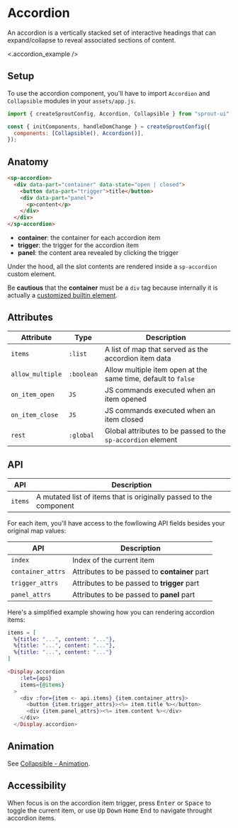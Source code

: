 # Accordion

An accordion is a vertically stacked set of interactive headings that can expand/collapse to reveal associated sections of content.

<div>
  <.accordion_example />
</div>

## Setup

To use the accordion component, you'll have to import `Accordion` and `Collapsible` modules in your `assets/app.js`.

```js
import { createSproutConfig, Accordion, Collapsible } from "sprout-ui";

const { initComponents, handleDomChange } = createSproutConfig({
  components: [Collapsible(), Accordion()],
});
```

## Anatomy

```html
<sp-accordion>
  <div data-part="container" data-state="open | closed">
    <button data-part="trigger">title</button>
    <div data-part="panel">
      <p>content</p>
    </div>
  </div>
</sp-accordion>
```

- **container**: the container for each accordion item
- **trigger**: the trigger for the accordion item
- **panel**: the content area revealed by clicking the trigger

Under the hood, all the slot contents are rendered inside a `sp-accordion` custom element.

Be **cautious** that the **container** must be a `div` tag because internally it is actually a [customized builtin element](https://developer.mozilla.org/en-US/docs/Web/Web_Components/Using_custom_elements#high-level_view).

## Attributes

| Attribute        | Type       | Description                                                   |
| ---------------- | ---------- | ------------------------------------------------------------- |
| `items`          | `:list`    | A list of map that served as the accordion item data          |
| `allow_multiple` | `:boolean` | Allow multiple item open at the same time, default to `false` |
| `on_item_open`   | `JS`       | JS commands executed when an item opened                      |
| `on_item_close`  | `JS`       | JS commands executed when an item closed                      |
| `rest`           | `:global`  | Global attributes to be passed to the `sp-accordion` element  |

## API

| API     | Description                                                        |
| ------- | ------------------------------------------------------------------ |
| `items` | A mutated list of items that is originally passed to the component |

For each item, you'll have access to the fowllowing API fields besides your original map values:

| API               | Description                                   |
| ----------------- | --------------------------------------------- |
| `index`           | Index of the current item                     |
| `container_attrs` | Attributes to be passed to **container** part |
| `trigger_attrs`   | Attributes to be passed to **trigger** part   |
| `panel_attrs`     | Attributes to be passed to **panel** part     |

Here's a simplified example showing how you can rendering accordion items:

```elixir
items = [
  %{title: "...", content: "..."},
  %{title: "...", content: "..."},
  %{title: "...", content: "..."}
]

<Display.accordion
    :let={api}
    items={@items}
  >
    <div :for={item <- api.items} {item.container_attrs}>
      <button {item.trigger_attrs}><%= item.title %></button>
      <div {item.panel_attrs}><%= item.content %></div>
    </div>
  </Display.accordion>
```

## Animation

See [Collapsible - Animation](/docs/components/collapsible).

## Accessibility

When focus is on the accordion item trigger, press <kbd>Enter</kbd> or <kbd>Space</kbd> to toggle the current item, or use <kbd>Up</kbd> <kbd>Down</kbd> <kbd>Home</kbd> <kbd>End</kbd> to navigate throught accordion items.
